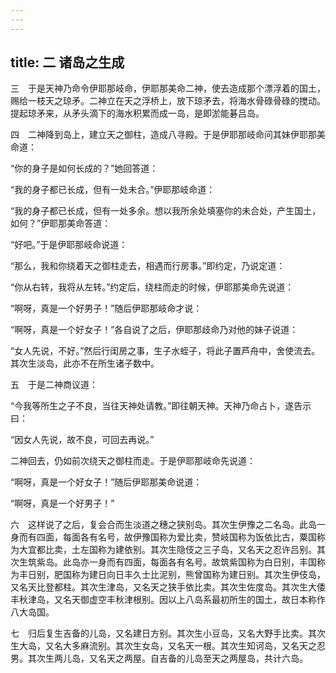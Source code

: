 ```yaml
---
---
---
```

title: 二 诸岛之生成
---




三　于是天神乃命令伊耶那岐命，伊耶那美命二神，使去造成那个漂浮着的国土，赐给一枝天之琼矛。二神立在天之浮桥上，放下琼矛去，将海水骨碌骨碌的搅动。提起琼矛来，从矛头滴下的海水积累而成一岛，是即淤能碁吕岛。

四　二神降到岛上，建立天之御柱，造成八寻殿。于是伊耶那岐命问其妹伊耶那美命道：

“你的身子是如何长成的？”她回答道：

“我的身子都已长成，但有一处未合。”伊耶那岐命道：

“我的身子都已长成，但有一处多余。想以我所余处填塞你的未合处，产生国土，如何？”伊耶那美命答道：

“好吧。”于是伊耶那岐命说道：

“那么，我和你绕着天之御柱走去，相遇而行房事。”即约定，乃说定道：

“你从右转，我将从左转。”约定后，绕柱而走的时候，伊耶那美命先说道：

“啊呀，真是一个好男子！”随后伊耶那岐命才说：

“啊呀，真是一个好女子！”各自说了之后，伊耶那歧命乃对他的妹子说道：

“女人先说，不好。”然后行闺房之事，生子水蛭子，将此子置芦舟中，舍使流去。其次生淡岛，此亦不在所生诸子数中。

五　于是二神商议道：

“今我等所生之子不良，当往天神处请教。”即往朝天神。天神乃命占卜，遂告示曰：

“因女人先说，故不良，可回去再说。”

二神回去，仍如前次绕天之御柱而走。于是伊耶那岐命先说道：

“啊呀，真是一个好女子！”随后伊耶那美命说道：

“啊呀，真是一个好男子！”

六　这样说了之后，复会合而生淡道之穗之狭别岛。其次生伊豫之二名岛。此岛一身而有四面，每面各有名号，故伊豫国称为爱比卖，赞岐国称为饭依比古，粟国称为大宜都比卖，土左国称为建依别。其次生隐伎之三子岛，又名天之忍许吕别。其次生筑紫岛。此岛亦一身而有四面，每面各有名号。故筑紫国称为白日别，丰国称为丰日别，肥国称为建日向日丰久士比泥别，熊曾国称为建日别。其次生伊伎岛，又名天比登都柱。其次生津岛，又名天之狭手依比卖。其次生佐度岛。其次生大倭丰秋津岛，又名天御虚空丰秋津根别。因以上八岛系最初所生的国土，故日本称作八大岛国。

七　归后复生吉备的儿岛，又名建日方别。其次生小豆岛，又名大野手比卖。其次生大岛，又名大多麻流别。其次生女岛，又名天一根。其次生知诃岛，又名天之忍男。其次生两儿岛，又名天之两屋。自吉备的儿岛至天之两屋岛，共计六岛。